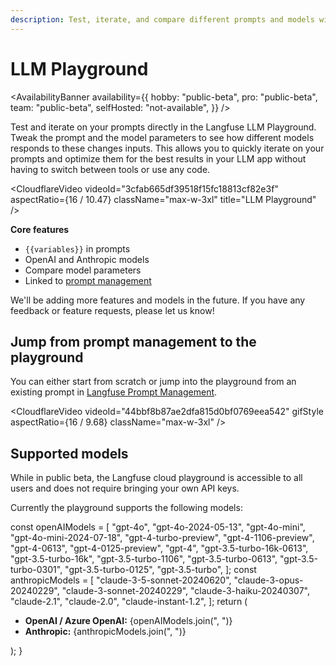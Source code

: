 ```yaml
---
description: Test, iterate, and compare different prompts and models within the LLM Playground.
---
```


# LLM Playground

<AvailabilityBanner
  availability={{
    hobby: "public-beta",
    pro: "public-beta",
    team: "public-beta",
    selfHosted: "not-available",
  }}
/>

Test and iterate on your prompts directly in the Langfuse LLM Playground. Tweak the prompt and the model parameters to see how different models responds to these changes inputs. This allows you to quickly iterate on your prompts and optimize them for the best results in your LLM app without having to switch between tools or use any code.

<CloudflareVideo
  videoId="3cfab665df39518f15fc18813cf82e3f"
  aspectRatio={16 / 10.47}
  className="max-w-3xl"
  title="LLM Playground"
/>

**Core features**

- `{{variables}}` in prompts
- OpenAI and Anthropic models
- Compare model parameters
- Linked to [prompt management](/docs/prompts/get-started)

We'll be adding more features and models in the future. If you have any feedback or feature requests, please let us know!

## Jump from prompt management to the playground

You can either start from scratch or jump into the playground from an existing prompt in [Langfuse Prompt Management](/docs/prompts/get-started).

<CloudflareVideo
  videoId="44bbf8b87ae2dfa815d0bf0769eea542"
  gifStyle
  aspectRatio={16 / 9.68}
  className="max-w-3xl"
/>

## Supported models

<Callout type="info">
  While in public beta, the Langfuse cloud playground is accessible to all users
  and does not require bringing your own API keys.
</Callout>

Currently the playground supports the following models:

  const openAIModels = [
    "gpt-4o",
    "gpt-4o-2024-05-13",
    "gpt-4o-mini",
    "gpt-4o-mini-2024-07-18",
    "gpt-4-turbo-preview",
    "gpt-4-1106-preview",
    "gpt-4-0613",
    "gpt-4-0125-preview",
    "gpt-4",
    "gpt-3.5-turbo-16k-0613",
    "gpt-3.5-turbo-16k",
    "gpt-3.5-turbo-1106",
    "gpt-3.5-turbo-0613",
    "gpt-3.5-turbo-0301",
    "gpt-3.5-turbo-0125",
    "gpt-3.5-turbo",
  ];
  const anthropicModels = [
    "claude-3-5-sonnet-20240620",
    "claude-3-opus-20240229",
    "claude-3-sonnet-20240229",
    "claude-3-haiku-20240307",
    "claude-2.1",
    "claude-2.0",
    "claude-instant-1.2",
  ];
  return (
    <div>
      <ul>
        <li>
          <strong>OpenAI / Azure OpenAI:</strong> {openAIModels.join(", ")}
        </li>
        <li>
          <strong>Anthropic:</strong> {anthropicModels.join(", ")}
        </li>
      </ul>
    </div>
  );
}

<ModelList />
